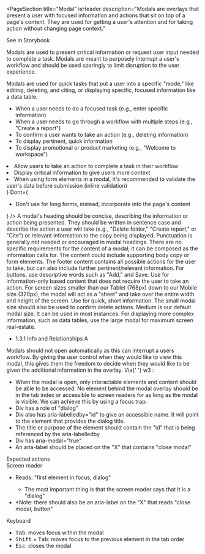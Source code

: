 
<PageSection
  title="Modal"
  isHeader
  description="Modals are overlays that present a user with focused information and actions that sit on top of
    a page's content. They are used for getting a user's attention and for taking action without
    changing page context."
>
  <PharosLink href="#" target="_blank">
    See in Storybook
  </PharosLink>
</PageSection>

<PageSection title="Usage">
  <PageSection title="Overview" isSubsection lessMargin>
    <div style={{ marginBottom: 'var(--pharos-spacing-3-x)' }}>
      <p>
        Modals are used to present critical information or request user input needed to complete a
        task. Modals are meant to purposely interrupt a user's workflow and should be used sparingly
        to limit disruption to the user experience.
      </p>
      <p>
        Modals are used for quick tasks that put a user into a specific "mode," like editing,
        deleting, and citing, or displaying specific, focused information like a data table.
      </p>
    </div>
  </PageSection>
  <PageSection title="When to Use" isSubsection lessMargin>
    <div style={{ marginBottom: 'var(--pharos-spacing-3-x)' }}>
      <ul>
        <li>When a user needs to do a focused task (e.g., enter specific information)</li>
        <li>
          When a user needs to go through a workflow with multiple steps (e.g., "Create a report")
        </li>
        <li>To confirm a user wants to take an action (e.g., deleting information)</li>
        <li>To display pertinent, quick information</li>
        <li>To display promotional or product marketing (e.g., "Welcome to workspace")</li>
      </ul>
    </div>
  </PageSection>
</PageSection>

<PageSection title="Best Practices">
  <BestPractices
    Do={
      <ul>
        <li>Allow users to take an action to complete a task in their workflow</li>
        <li>Display critical information to give users more context</li>
        <li>
          When using form elements in a modal, it's recommended to validate the user's data before
          submission (inline validation)
        </li>
      </ul>
    }
    Dont={
      <ul>
        <li>Don't use for long forms, instead, incorporate into the page's content</li>
      </ul>
    }
  />
</PageSection>

<PageSection title="Content Guidelines">
  <PageSection title="Modal Heading" isSubsection lessMargin>
    A modal's heading should be concise, describing the information or action being presented. They
    should be written in sentence case and describe the action a user will take (e.g., "Delete
    folder," "Create report," or "Cite") or relevant information to the copy being displayed.
    Punctuation is generally not needed or encouraged in modal headings.
  </PageSection>
  <PageSection title="Modal Content" isSubsection lessMargin>
    There are no specific requirements for the content of a modal; it can be composed as the
    information calls for. The content could include supporting body copy or form elements.
  </PageSection>
  <PageSection title="Modal Footer" isSubsection lessMargin>
    The footer content contains all possible actions for the user to take, but can also include
    further pertinent/relevant information. For buttons, use descriptive words such as "Add," and
    Save.
  </PageSection>
</PageSection>

<PageSection title="States">
  <PageSection title="No Footer" isSubsection lessMargin>
    Use for information-only based content that does not require the user to take an action.
  </PageSection>
  <PageSection title="Mobile" isSubsection lessMargin>
    For screen sizes smaller than our Tablet (768px) down to our Mobile size (320px), the modal will
    act as a "sheet" and take over the entire width and height of the screen.
  </PageSection>
</PageSection>

<PageSection title="Variants">
  <PageSection title="Small" isSubsection lessMargin>
    Use for quick, short information. The small modal size should also be used to confirm delete
    actions.
  </PageSection>
  <PageSection title="Medium (Default)" isSubsection lessMargin>
    Medium is our default modal size. It can be used in most instances.
  </PageSection>
  <PageSection title="Large" isSubsection lessMargin>
    For displaying more complex information, such as data tables, use the large modal for maximum
    screen real-estate.
  </PageSection>
</PageSection>

<PageSection title="Accessibility">
  <PageSection title="Relevant WCAG Guidelines" isSubsection lessMargin>
    <ul>
      <li>
        <PharosLink href="https://www.w3.org/WAI/WCAG21/Understanding/info-and-relationships.html">
          1.3.1 Info and Relationships A
        </PharosLink>
      </li>
    </ul>
  </PageSection>
  <PageSection title="Importance" isSubsection lessMargin>
    Modals should not open automatically as this can interrupt a users workflow. By giving the user
    control when they would like to view this modal, this gives them the freedom to decide when they
    would like to be given the additional information in the overlay.
  </PageSection>
  <PageSection title="Code Expectations" isSubsection lessMargin>
    Via{' '}
    <PharosLink href="https://www.w3.org/TR/wai-aria-practices-1.1/examples/dialog-modal/dialog.html">
      w3
    </PharosLink>
    :<ul>
      <li>
        When the modal is open, only interactable elements and content should be able to be
        accessed. No element behind the modal overlay should be in the tab index or accessible to
        screen readers for as long as the modal is visible. We can achieve this by using a focus
        trap.
      </li>
      <li>Div has a role of "dialog"</li>
      <li>
        Div also has aria-labelledby="id" to give an accessible name. It will point to the element
        that provides the dialog title.
      </li>
      <li>
        The title or purpose of the element should contain the "id" that is being referenced by the
        aria-labelledby
      </li>
      <li>Div has aria-modal="true"</li>
      <li>An aria-label should be placed on the "X" that contains "close modal"</li>
    </ul>
  </PageSection>
  <PageSection title="Code Expectations" isSubsection lessMargin>
    <PharosHeading level={'3'} preset={'2'}>
      Expected actions
    </PharosHeading>
    <div style={{ marginBottom: 'var(--pharos-spacing-1-x)' }}>
      <PharosHeading level={'4'} preset={'1--bold'}>
        Screen reader
      </PharosHeading>
      <ul>
        <li>Reads: "first element in focus, dialog"</li>
        <ul>
          <li>The most important thing is that the screen reader says that it is a "dialog"</li>
        </ul>
        <li>
          *Note: there should also be an aria-label on the "X" that reads "close modal, button"
        </li>
      </ul>
    </div>
    <PharosHeading level={'4'} preset={'1--bold'}>
      Keyboard
    </PharosHeading>
    <ul>
      <li>
        <kbd>Tab</kbd>: moves focus within the modal
      </li>
      <li>
        <kbd>Shift</kbd> + <kbd>Tab</kbd>: moves focus to the previous element in the tab order
      </li>
      <li>
        <kbd>Esc</kbd>: closes the modal
      </li>
    </ul>
  </PageSection>
</PageSection>
